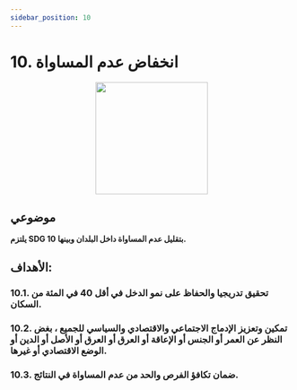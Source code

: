 ```yaml
---
sidebar_position: 10
---
```


# 10. انخفاض عدم المساواة

<p align="center">
  <img
    src="https://www.un.org/sustainabledevelopment/wp-content/uploads/2019/08/E-Goal-10-1024x1024.png"
    width="200"
    height="200"
  />
</p>

## **موضوعي**

**يلتزم SDG 10 بتقليل عدم المساواة داخل البلدان وبينها.**

## الأهداف:

### 10.1. تحقيق تدريجيا والحفاظ على نمو الدخل في أقل 40 في المئة من السكان.

### 10.2. تمكين وتعزيز الإدماج الاجتماعي والاقتصادي والسياسي للجميع ، بغض النظر عن العمر أو الجنس أو الإعاقة أو العرق أو العرق أو الأصل أو الدين أو الوضع الاقتصادي أو غيرها.

### 10.3. ضمان تكافؤ الفرص والحد من عدم المساواة في النتائج.
